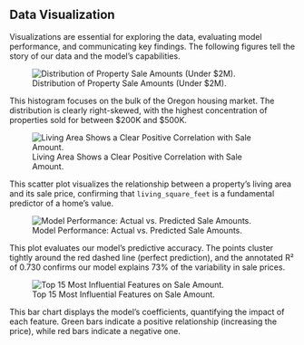 ## Data Visualization

Visualizations are essential for exploring the data, evaluating model performance, and communicating key findings. The following figures tell the story of our data and the model's capabilities.

::: {#fig-distribution layout-ncol=1}
![Distribution of Property Sale Amounts (Under $2M).](visual_1_sale_amount_distribution.png){#fig-dist}

This histogram focuses on the bulk of the Oregon housing market. The distribution is clearly right-skewed, with the highest concentration of properties sold for between $200K and $500K.
:::

::: {#fig-correlation layout-ncol=1}
![Living Area Shows a Clear Positive Correlation with Sale Amount.](visual_2_living_area_vs_sale_amount.jpg){#fig-corr}

This scatter plot visualizes the relationship between a property's living area and its sale price, confirming that `living_square_feet` is a fundamental predictor of a home's value.
:::

::: {#fig-performance layout-ncol=1}
![Model Performance: Actual vs. Predicted Sale Amounts.](visual_3_actual_vs_predicted.jpg){#fig-perf}

This plot evaluates our model's predictive accuracy. The points cluster tightly around the red dashed line (perfect prediction), and the annotated R² of 0.730 confirms our model explains 73% of the variability in sale prices.
:::

::: {#fig-importance layout-ncol=1}
![Top 15 Most Influential Features on Sale Amount.](visual_4_feature_importance.jpg){#fig-imp}

This bar chart displays the model's coefficients, quantifying the impact of each feature. Green bars indicate a positive relationship (increasing the price), while red bars indicate a negative one.
:::
